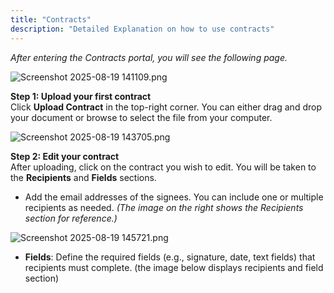 ```yaml
---
title: "Contracts"
description: "Detailed Explanation on how to use contracts"
---
```


_After entering the Contracts portal, you will see the following page._

![Screenshot 2025-08-19 141109.png](/images/Screenshot2025-08-19141109.png)

**Step 1: Upload your first contract**\
Click **Upload Contract** in the top-right corner. You can either drag and drop your document or browse to select the file from your computer.

![Screenshot 2025-08-19 143705.png](/images/Screenshot2025-08-19143705.png)

**Step 2: Edit your contract**\
After uploading, click on the contract you wish to edit. You will be taken to the **Recipients** and **Fields** sections.

- Add the email addresses of the signees. You can include one or multiple recipients as needed. _(The image on the right shows the Recipients section for reference.)_

![Screenshot 2025-08-19 145721.png](/images/Screenshot2025-08-19145721.png)

- **Fields**: Define the required fields (e.g., signature, date, text fields) that recipients must complete. (the image below displays recipients and field section)